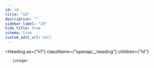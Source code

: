 ```yaml
---
id: id
title: "Id"
description: ""
sidebar_label: "Id"
hide_title: true
schema: true
custom_edit_url: null
---
```



<Heading
  as={"h1"}
  className={"openapi__heading"}
  children={"Id"}
>
</Heading>





<ul>
  <div
    style={{"marginTop":".5rem","marginBottom":".5rem"}}
  >
    
    
    integer
    
    
  </div>
</ul>
            